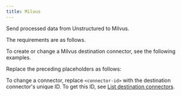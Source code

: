 ```yaml
---
title: Milvus
---
```


Send processed data from Unstructured to Milvus.

The requirements are as follows.


<MilvusPrerequisites />

To create or change a Milvus destination connector, see the following examples.


<CodeGroup>
    <MilvusSDK />
    <MilvusAPIRESTCreate />
    <MilvusAPIRESTChange />
</CodeGroup>

Replace the preceding placeholders as follows:


<MilvusAPIPlaceholders />

To change a connector, replace `<connector-id>` with the destination connector's unique ID. 
To get this ID, see [List destination connectors](/platform/api/overview#list-destination-connectors).